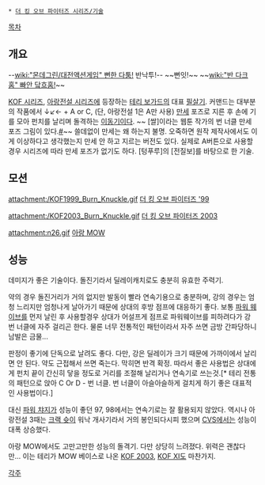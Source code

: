  * [[더 킹 오브 파이터즈 시리즈/기술]] 

[[목차]]
== 개요 ==
--[[wiki:"몬데그린/대전액션게임" 뻔한 다툼!]] 반낙투!-- ~~뻔잇!~~ ~~[[wiki:"반 다크홈" 빠안 닼흐홈!]]~~

[[KOF 시리즈]], [[아랑전설 시리즈]]에 등장하는 [[테리 보가드]]의 대표 [[필살기]]. 커맨드는 대부분의 작품에서 ↓↙← + A or C, (단, 아랑전설 1은 A만 사용) [[만세]] 포즈로 지른 후 손에 기를 모아 펀치를 날리며 돌격하는 [[이동기]]이다. ~~ [쌀]이라는 웹툰 작가의 번 너클 만세포즈 그림이 있다.[http://cfile7.uf.tistory.com/image/167D04344E49237E087D91 #]~~ 쓸데없이 만세는 왜 하는지 불명. 오죽하면 원작 제작사에서도 이게 이상하다고 생각했는지 만세 안 하고 지르는 버전도 있다. 실제로 A버튼으로 사용할 경우 시리즈에 따라 만세 포즈가 없기도 하다. [텅푸루]의 [전질보]를 바탕으로 한 기술.

== 모션 ==
attachment:/KOF1999_Burn_Knuckle.gif
[[더 킹 오브 파이터즈 '99]]

attachment:/KOF2003_Burn_Knuckle.gif
[[더 킹 오브 파이터즈 2003]]

attachment:n26.gif
[[아랑 MOW]]

== 성능 ==
데미지가 좋은 기술이다. 돌진기라서 딜레이캐치로도 충분히 유효한 주력기.

약의 경우 돌진거리가 거의 없지만 발동이 빨라 연속기용으로 충분하며, 강의 경우는 엄청 느리지만 엄청나게 날아가기 때문에 상대의 후방 점프에 대응하기 좋다. 보통 [[파워 웨이브]]를 먼저 날린 후 사용할경우 상대가 어설프게 점프로 파워웨이브를 피하려다가 강 번 너클에 자주 걸리곤 한다. 물론 너무 전통적인 패턴이라서 자주 쓰면 금방 간파당하니 남발은 금물...

판정이 좋기에 단독으로 날려도 좋다. 다만, 강은 딜레이가 크기 때문에 가까이에서 날리면 안 된다. 약도 근접해서 쓰면 죽는다. 막히면 반격 확정. 따라서 좋은 사용법은 상대에게 펀치 끝이 간신히 닿을 정도로 거리를 조절해 날리거나 연속기로 쓰는것.[* 테리 전통의 패턴으로 앉아 C Or D - 번 너클. 번 너클이 아슬아슬하게 걸치게 하기 좋은 대표적인 사용법이다.]

대신 [[파워 챠지]]가 성능이 좋던 97, 98에서는 연속기로는 잘 활용되지 않았다. 역시나 아랑전설 3때는 [[크랙 슛]]이 워낙 개사기라서 거의 봉인되다시피 했으며 [[CVS]]에서는 성능이 대폭 상승했다.

아랑 MOW에서도 고만고만한 성능의 돌격기. 다만 상당히 느려졌다. 위력은 괜찮다만... 이는 테리가 MOW 베이스로 나온 [[KOF 2003]], [[KOF XI]]도 마찬가지.

[[각주]]

